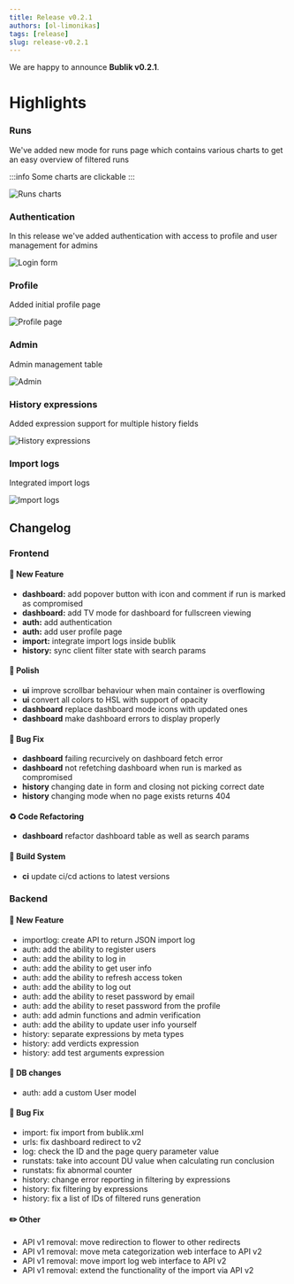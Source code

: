 ```yaml
---
title: Release v0.2.1
authors: [ol-limonikas]
tags: [release]
slug: release-v0.2.1
---
```


We are happy to announce **Bublik v0.2.1**.

<!--truncate-->

# Highlights

### Runs

We've added new mode for runs page which contains various charts to get an easy overview of filtered runs

:::info
Some charts are clickable
:::

![Runs charts](./img/runs-charts.png)

### Authentication

In this release we've added authentication with access to profile and user management for admins

![Login form](./img/auth.png)

### Profile

Added initial profile page

![Profile page](./img/profile.png)

### Admin

Admin management table

![Admin](./img/admin-users.png)

### History expressions

Added expression support for multiple history fields

![History expressions](./img/history-fields.png)

### Import logs

Integrated import logs

![Import logs](./img/import-logs.png)

## Changelog

### Frontend

#### 🚀 New Feature

- **dashboard:** add popover button with icon and comment if run is marked as compromised
- **dashboard:** add TV mode for dashboard for fullscreen viewing
- **auth:** add authentication
- **auth:** add user profile page
- **import:** integrate import logs inside bublik
- **history:** sync client filter state with search params

#### 💅 Polish

- **ui** improve scrollbar behaviour when main container is overflowing
- **ui** convert all colors to HSL with support of opacity
- **dashboard** replace dashboard mode icons with updated ones
- **dashboard** make dashboard errors to display properly

#### 🐛 Bug Fix

- **dashboard** failing recurcively on dashboard fetch error
- **dashboard** not refetching dashboard when run is marked as compromised
- **history** changing date in form and closing not picking correct date
- **history** changing mode when no page exists returns 404

#### ♻ Code Refactoring

- **dashboard** refactor dashboard table as well as search params

#### 👷‍ Build System

- **ci** update ci/cd actions to latest versions

### Backend

#### 🚀 New Feature

- importlog: create API to return JSON import log
- auth: add the ability to register users
- auth: add the ability to log in
- auth: add the ability to get user info
- auth: add the ability to refresh access token
- auth: add the ability to log out
- auth: add the ability to reset password by email
- auth: add the ability to reset password from the profile
- auth: add admin functions and admin verification
- auth: add the ability to update user info yourself
- history: separate expressions by meta types
- history: add verdicts expression
- history: add test arguments expression

#### 💾 DB changes

- auth: add a custom User model

#### 🐛 Bug Fix

- import: fix import from bublik.xml
- urls: fix dashboard redirect to v2
- log: check the ID and the page query parameter value
- runstats: take into account DU value when calculating run conclusion
- runstats: fix abnormal counter
- history: change error reporting in filtering by expressions
- history: fix filtering by expressions
- history: fix a list of IDs of filtered runs generation

#### ✏️ Other

- API v1 removal: move redirection to flower to other redirects
- API v1 removal: move meta categorization web interface to API v2
- API v1 removal: move import log web interface to API v2
- API v1 removal: extend the functionality of the import via API v2
